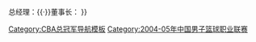 {{Navbox with collapsible groups
| name = 2004-05赛季CBA总冠军
| titlestyle = background:#332C2B;color:#FFEF02
| title = [[广东宏远篮球俱乐部|{{color|#FFEF02|广东华南虎（广东宏远宝玛仕）}}]] [[2005年CBA总决赛|{{color|#FFEF02|2004-05赛季CBA总冠军}}]]
| state = {{{state|autocollapse}}}
| selected = {{{1|}}}
| listclass = hlist
| groupstyle = background:#332C2B;color:#FFEF02
| group1 = 总决赛报名球员
| abbr1 = 1
| list1 = 
* 4 [[杜锋]]
* 8 [[朱芳雨]]
* 9 [[易建聯]]
* 10 [[周军华]]
* 11 [[李群 (运动员)|李群]]
* 12 [[宋希]]
* 13 [[季乐]]
* 14 [[王仕鹏]]
* 15 [[积臣]]
* 16 [[陈大伟 (篮球运动员)|陈大伟]]
* 17 [[张喆]]
* 18 [[曲绍斌]]
* 23 彼得
| group2 = 其他球员
| abbr2 = 2
| list2 = 
* 5 [[张博雨]]
* 6 [[张永刚 (篮球运动员)|张永刚]]
* 7 [[于梁]]
| belowstyle = background:#332C2B;color:#FFEF02
| below = 主教练：[[李春江|{{color|#FFEF02|李春江}}]]{{·}}总经理：[[陈海涛|{{color|#FFEF02|陈海涛}}]]{{·}}董事长：[[陈林 (1940年)|{{color|#FFEF02|陈林}}]]
}}<noinclude>
[[Category:CBA总冠军导航模板]]
[[Category:2004-05年中国男子篮球职业联赛]]
</noinclude>